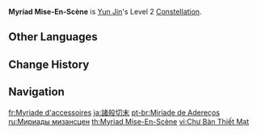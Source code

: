 {{Constellation Infobox
|image       = Constellation Myriad Mise-En-Scène.png
|description = After [[Cliffbreaker's Banner]] is unleashed, all nearby party members' Normal Attack DMG is increased by 15% for 12s.
|level       = 2
|character   = Yun Jin
|utility1    = Normal Attack DMG Increase
|utility2    = Party Normal Attack DMG Increase
|utility3    = DMG Bonus
|utility4    = Party
}}
'''Myriad Mise-En-Scène''' is [[Yun Jin]]'s Level 2 [[Constellation]].

==Other Languages==
{{Other Languages
|en      = Myriad Mise-En-Scène
|zhs     = 诸般切末
|zhs_rm  = Zhūbān Qièmò
|zht     = 諸般切末
|zht_rm  = Zhūbān Qièmò
|zh_tl   = Various ''Mise-En-Scène''
|ja      = 諸般切末
|ja_rm   = Shohan Setsumatsu{{Assumed}}
|ja_tl   = Various ''Mise-En-Scène''
|zhja_note = {{zh|切末}}/{{ja|切末}} is a literary term for {{fr|mise-en-scène}}, or stage setting and preparation.
|ko      = {{tt|다양|多樣}}한 {{tt|소품|小品}}
|ko_tl   = Various Props
|es      = Atrezo
|es_tl   = Props
|fr      = Myriade d'accessoires
|fr_tl   = Myriad of Accessories
|ru      = Мириады мизансцен
|ru_tl   = Myriad ''Mise-En-Scène''
|th      = Myriad Mise-En-Scène
|vi      = {{tt|Chư Bàn Thiết Mạt|諸般切末}}
|vi_tl   = Various Props{{Sino|vi}}
|de      = Unzählige Requisiten
|de_tl   = Uncountable Requisites
|id      = Myriad Mise-En-Scène
|pt      = Miríade de Adereços
|pt_tl   = 
|tr      = Zengin Mizansen
|tr_tl   = Rich Mise-en-Scène
|it      = Regia teatrale
|it_tl   = Theater Direction
}}

==Change History==
{{Change History|2.4}}

==Navigation==
{{Talent Navbox|Yun Jin}}

[[fr:Myriade d'accessoires]]
[[ja:諸般切末]]
[[pt-br:Miríade de Adereços]]
[[ru:Мириады мизансцен]]
[[th:Myriad Mise-En-Scène]]
[[vi:Chư Bàn Thiết Mạt]]